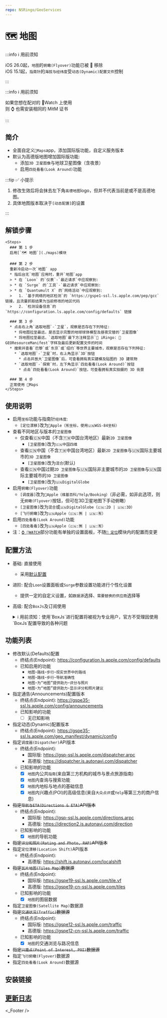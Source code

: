 ```yaml
---
repo: NSRingo/GeoServices
---
```



# 🗺 地图

:::info ℹ️ 用前须知

iOS 26.0起，`地图`的`俯瞰(Flyover)`功能已被  移除  
iOS 15.1起，`指南针`的`海拔与经纬度`受`动态(Dynamic)配置文件`控制  

:::

:::info ℹ️ 用前须知

如果您想在配对的 Watch 上使用  
则 ⌚️ 也需安装相同的 MitM 证书  

:::

## 简介
* 全面自定义`Maps`app，添加国际版功能，自定义服务版本
* 默认为高德版地图增加国际版功能:
  * 添加`3D 卫星图像`与地球卫星图像（含夜景）
  * 启用`四处看看(Look Around)`功能

:::tip ✅ 小提示

1. 修改生效后将会抹去左下角`高德地图`logo，但并不代表当前是或不是高德地图。  
2. 具体地图版本取决于`[动态配置]`的设置

:::

## 解锁步骤

    <Steps>
      ### 第 1 步
      启用[`🗺 地图`](./maps)模块

      ### 第 2 步
      重新冷启动一次`地图` app
      * 指后台无`地图`应用时，重开`地图`app
      > * 在 `Loon` 的`仪表`-`最近请求`中应观察到:  
      > * 在 `Surge` 的`工具`-`最近请求`中应观察到:  
      > * 在 `Quantumult X` 的`网络活动`中应观察到:  
      >   1. `基于网络的地区检测`的 `https://gspe1-ssl.ls.apple.com/pep/gcc` 链接，且流量抓取结果为当前修改的地区代码  
      >   2. `检测设备信息`的 `https://configuration.ls.apple.com/config/defaults` 链接  

      ### 第 3 步
      * 点击右上角`选取地图`-`卫星`，观察是否存在下列特征:
        * 将地图拉至最远，是否显示完整的地球球体模型及昼夜交替的`卫星图像`
        * 将地图拉至最远，`选取地图`最下方注释显示` iRingo: 📍 GEOResourceManifest`字样及最后更新配置文件的时间
      * 搜索并查看`巴黎`或`东京`或`纽约`等世界主要城市，观察是否存在下列特征:
        * `选取地图`-`卫星`时，右上角显示`3D`按钮
          * 点击并放大`卫星图像`后，可查看拥有真实建模及贴图的 3D 建筑物
        * `选取地图`-`探索`时，左下角显示`四处看看(Look Around)`按钮
          * 点击`四处看看(Look Around)`按钮，可查看拥有真实拍摄的 3D 街景

      ### 第 4 步
      正常使用 Maps
    </Steps>

## 使用说明
* 启用`坐标`功能与指南针`经纬度`: 
    * `[定位漂移]`改为`Apple（🈶️坐标，使用🇺🇳WGS-84坐标）`
* 查看不同地区与版本的`卫星图像`
  * 仅查看🇨🇳中国（不含🇹🇼中国台湾地区）最新`2D 卫星图像`
    * `[卫星图像]`改为`🇨🇳中国四维`
  * 查看🇨🇳中国（不含🇹🇼中国台湾地区）最新`2D 卫星图像`与🇺🇳国际主要城市的`3D 卫星图像`
    * `[卫星图像]`改为`混合`(默认)
  * 查看🇨🇳中国过期`2D 卫星图像`与🇺🇳国际非主要城市的`2D 卫星图像`与🇺🇳国际主要城市的`3D 卫星图像`
    * `[卫星图像]`改为`🇺🇳DigitalGlobe`
* 启用`俯瞰(Flyover)`功能
  * `[调度器]`改为`Apple（维基百科/Yelp/Booking）`（非必需，如非此选项，则无`俯瞰(Flyover)`按钮，但可在3D卫星地图下手动俯瞰）
  * `[卫星图像]`改为`混合`或`🇺🇳DigitalGlobe（🇨🇳:2D | 🇺🇳:3D）`
  * `[飞行俯瞰]`改为`🇺🇳Apple（🇨🇳:🈚️ | 🇺🇳:🈶️）`
* 启用`四处看看(Look Around)`功能
  * `[四处看看]`改为`🇺🇳Apple（🇨🇳:🈚️ | 🇺🇳:🈶️）`
* 注：[`⌚️ WATCH`](./apple-watch)部分功能有单独的设置面板，不随[`📍 定位`](./GeoServices/location)模块内的配置而变更

## 配置方法
* 基础: 直接使用
  * 采用[默认配置](#默认设置)
* 进阶: 配合`Loon`设置面板或`Surge`参数设置功能进行个性化设置
  * 提供一定的自定义设置，如`数据源`选择、`需要替换的供应商`选择等
* 高级: 配合`BoxJs`及订阅使用
  <details>
  <summary>ℹ️ 用前须知：使用`BoxJs`进行配置将被视为专业用户，官方不受理因使用`BoxJs`配置导致的各种问题</summary>

  1. 安装`BoxJs`插件并更新引用资源或脚本:
     * 安装方法及下载链接详见: [🧰 BoxJs](../box-js)
  2. 在`BoxJs`的配置面板中进行个性化设置:
     1. 浏览器访问[BoxJs.com](http://boxjs.com)
     2. 在[`应用`](http://boxjs.com/#/app)页面点开` iRingo`折叠
     3. 在[`🗺 地图`](http://boxjs.com/#/app/iRingo.Maps)根据需要填写您的设置信息
  </details>

## 功能列表
* 修改默认(Defaults)配置
  * 终结点(Endpoint): https://configuration.ls.apple.com/config/defaults
  * 已知启用的功能
      * `地图`-`路线`-`步行`-`现实世界中的路线`
      * `地图`-`路线`-`步行`-`导航准确性`
      * `地图`-`为“地图”提供助力`-`评分与照片`
      * `地图`-`为“地图”提供助力`-`显示评分和照片建议`
* 指定通告(Announcements)配置版本
  * 终结点(Endpoint): https://gspe35-ssl.ls.apple.com/config/announcements
  * 已知影响的功能
    - [ ] 无已知影响
* 指定动态(Dynamic)配置版本
  * 终结点(Endpoint): https://gspe35-ssl.ls.apple.com/geo_manifest/dynamic/config
* 指定`调度器(Dispatcher)`API版本
  * 终结点(Endpoint): 
    * 国际版: https://gsp-ssl.ls.apple.com/dispatcher.arpc
    * 高德版: https://dispatcher.is.autonavi.com/dispatcher
  * 已知影响的功能
    - [x] `地图`内公共`指南`(来自第三方机构的城市与景点旅游指南)
    - [x] `地图`内查询与搜索功能
    - [x] `地图`内地标与地点的基础信息
    - [x] `地图`内兴趣点(POI)的高级信息(来自`大众点评`或`Yelp`等第三方的商户信息)
* ~~指定`导航与ETA(Directions & ETA)`API版本~~
  * 终结点(Endpoint): 
    * 国际版: https://gsp-ssl.ls.apple.com/directions.arpc
    * 高德版: https://direction2.is.autonavi.com/direction
  * 已知影响的功能
    - [x] `地图`的导航功能
* ~~指定`评分和照片(Rating and Photo, RAP)`API版本~~
* 指定`定位漂移(Location Shift)`API版本
  * 终结点(Endpoint):
    * 高德版: https://shift.is.autonavi.com/localshift
* ~~指定`瓦片地图(Tiles Map)`数据源~~
  * 终结点(Endpoint):
    * 国际版: https://gspe19-ssl.ls.apple.com/tile.vf
    * 高德版: https://gspe19-cn-ssl.ls.apple.com/tiles
  * 已知影响的功能
    - [x] `地图`的图层数据
* 指定`卫星图像(Satellite Map)`数据源
* ~~指定`交通状况(Traffic)`数据源~~
  * 终结点(Endpoint):
    * 国际版: https://gspe12-ssl.ls.apple.com/traffic
    * 高德版: https://gspe12-cn-ssl.ls.apple.com/traffic
  * 已知影响的功能
    - [x] `地图`的交通浏览与路况信息
* ~~指定`兴趣点(Point of Interest, POI)`数据源~~
* 指定`飞行俯瞰(Flyover)`数据源
* 指定`四处看看(Look Around)`数据源

## 安装链接

<ModuleInstall urlPrefix="https://github.com/NSRingo/Maps/releases/latest/download/">
  <ModuleInstall.Tab type="loon">
    <ModuleInstall.Item
      url="iRingo.Maps.plugin"
      badge={[
        {
          type: "tip",
          text: "MitM",
          outline: true,
        },
        {
          type: "info",
          text: "脚本",
          outline: true,
        },
        {
          type: "info",
          text: "需要 2.1.20(406) 及以上版本",
        },
      ]}
    />
  </ModuleInstall.Tab>
  <ModuleInstall.Tab type="surge">
    <ModuleInstall.Item 
      url="iRingo.Maps.sgmodule"
      badge={[
        {
          type: "danger",
          text: "MitM",
          outline: true,
        },
        {
          type: "warning",
          text: "脚本",
          outline: true,
        },
      ]}
    />
  </ModuleInstall.Tab>
  <ModuleInstall.Tab type="stash">
    <ModuleInstall.Item
      url="iRingo.Maps.stoverride"
      badge={[
        {
          type: "info",
          text: "覆写",
          outline: true,
        },
        {
          type: "info",
          text: "MitM",
          outline: true,
        },
        {
          type: "info",
          text: "脚本",
          outline: true,
        },
      ]}
    />
  </ModuleInstall.Tab>
  <ModuleInstall.Tab type="egern">
    <ModuleInstall.Item url="iRingo.Maps.yaml" />
  </ModuleInstall.Tab>
  <ModuleInstall.Tab type="qx">
    <ModuleInstall.Item
      url="iRingo.Maps.snippet"
      badge={[
        {
          type: "danger",
          text: "重写",
          outline: true,
        },
        {
          type: "tip",
          text: "MitM",
          outline: true,
        },
      ]}
    />
  </ModuleInstall.Tab>
</ModuleInstall>

## [更新日志](/changelog/GeoServices/maps)

<_Footer />
